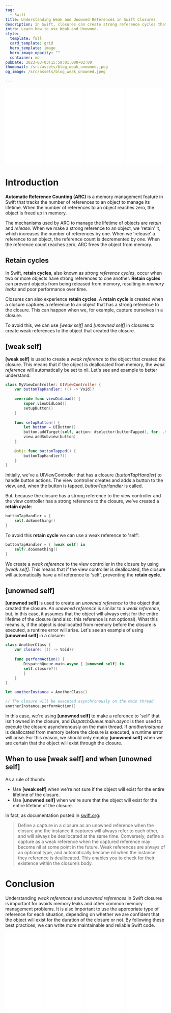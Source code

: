 ```yaml
---
tag:
  - Swift
title: Understanding Weak and Unowned References in Swift Closures
description: In Swift, closures can create strong reference cycles that lead to memory leaks and prevent objects from being deallocated from memory. To avoid this, we can use weak and unowned references in closures to create safe and efficient code. This article explains how to use [weak self] and [unowned self] to create weak references in closures, and provides examples of when to use each one.
intro: Learn how to use Weak and Unowned.
style:
  template: full
  card_template: grid
  hero_template: image
  hero_image_opacity: ""
  container: md
pubDate: 2023-03-03T15:59:01.000+02:00
thumbnail: /src/assets/blog_weak_unowned.jpeg
og_image: /src/assets/blog_weak_unowned.jpeg

---
```

<div style="display: flex; flex-direction: row; justify-content: space-around;">
<div style="width: 25%; align-items: center;">
<iframe sandbox="allow-popups allow-scripts allow-modals allow-forms allow-same-origin" style="width:120px;height:240px;" marginwidth="0" marginheight="0" scrolling="no" frameborder="0" src="//ws-na.amazon-adsystem.com/widgets/q?ServiceVersion=20070822&OneJS=1&Operation=GetAdHtml&MarketPlace=US&source=ss&ref=as_ss_li_til&ad_type=product_link&tracking_id=developerbl0a-20&language=es_US&marketplace=amazon&region=US&placement=B089C6LZ42&asins=B089C6LZ42&linkId=e14e5da68be12d31384cdda650f5e81d&show_border=true&link_opens_in_new_window=true"></iframe>
</div>
    <div style="width: 25%; align-items: center;">
<iframe sandbox="allow-popups allow-scripts allow-modals allow-forms allow-same-origin" style="width:120px;height:240px;" marginwidth="0" marginheight="0" scrolling="no" frameborder="0" src="//ws-na.amazon-adsystem.com/widgets/q?ServiceVersion=20070822&OneJS=1&Operation=GetAdHtml&MarketPlace=US&source=ss&ref=as_ss_li_til&ad_type=product_link&tracking_id=developerbl0a-20&language=es_US&marketplace=amazon&region=US&placement=B0BHZQGN26&asins=B0BHZQGN26&linkId=31738d4af7296a32999547ac5833f8e5&show_border=true&link_opens_in_new_window=true"></iframe>
</div>
    <div style="width: 25%; align-items: center;">
<iframe sandbox="allow-popups allow-scripts allow-modals allow-forms allow-same-origin" style="width:120px;height:240px;" marginwidth="0" marginheight="0" scrolling="no" frameborder="0" src="//ws-na.amazon-adsystem.com/widgets/q?ServiceVersion=20070822&OneJS=1&Operation=GetAdHtml&MarketPlace=US&source=ss&ref=as_ss_li_til&ad_type=product_link&tracking_id=developerbl0a-20&language=es_US&marketplace=amazon&region=US&placement=B08HN37XC1&asins=B08HN37XC1&linkId=6134b32d46f574e5eb32576444558fe8&show_border=true&link_opens_in_new_window=true"></iframe>
</div>
    <div style="width: 25%; align-items: center;">
<iframe sandbox="allow-popups allow-scripts allow-modals allow-forms allow-same-origin" style="width:120px;height:240px;" marginwidth="0" marginheight="0" scrolling="no" frameborder="0" src="//ws-na.amazon-adsystem.com/widgets/q?ServiceVersion=20070822&OneJS=1&Operation=GetAdHtml&MarketPlace=US&source=ss&ref=as_ss_li_til&ad_type=product_link&tracking_id=developerbl0a-20&language=es_US&marketplace=amazon&region=US&placement=B0C9WKGXHD&asins=B0C9WKGXHD&linkId=8f37ef710bc4061d934cdd5d3f4030b2&show_border=true&link_opens_in_new_window=true"></iframe></div>
</div>

# Introduction
**Automatic Reference Counting (ARC)** is a memory management feature in Swift that tracks the number of references to an object to manage its lifetime. When the number of references to an object reaches zero, the object is freed up in memory.

The mechanisms used by ARC to manage the lifetime of objects are *retain* and *release*. When we make a strong reference to an object, we 'retain' it, which increases the number of references by one. When we 'release' a reference to an object, the reference count is decremented by one. When the reference count reaches zero, ARC frees the object from memory.


## Retain cycles
In Swift, **retain cycles**, also known as *strong reference cycles*, occur when two or more objects have strong references to one another. **Retain cycles** can prevent objects from being released from memory, resulting in *memory leaks* and poor performance over time.

Closures can also experience **retain cycles**. A **retain cycle** is created when a closure captures a reference to an object that has a strong reference to the closure. This can happen when we, for example, capture ourselves in a closure.

To avoid this, we can use *[weak self]* and *[unowned self]* in closures to create weak references to the object that created the closure.

## [weak self]
**[weak self]** is used to create a *weak reference* to the object that created the closure. This means that if the object is deallocated from memory, the *weak reference* will automatically be set to nil. Let's see and example to better understand:

```swift
class MyViewController: UIViewController {
    var buttonTapHandler: (() -> Void)?
    
    override func viewDidLoad() {
        super.viewDidLoad()
        setupButton()
    }
    
    func setupButton() {
        let button = UIButton()
        button.addTarget(self, action: #selector(buttonTapped), for: .touchUpInside)
        view.addSubview(button)
    }
    
    @objc func buttonTapped() {
        buttonTapHandler?()
    }
}
```
Initially, we've a UIViewController that has a closure (*buttonTapHandler*) to handle button actions. The view controller creates and adds a button to the view, and, when the button is tapped, *buttonTapHandler* is called.

But, because the closure has a strong reference to the view controller and the view controller has a strong reference to the closure, we've created a **retain cycle**:
```swift
buttonTapHandler = {
    self.doSomething()
}
```
To avoid this **retain cycle** we can use a weak reference to 'self':
```swift
buttonTapHandler = { [weak self] in
    self?.doSomething()
}
```
We create a *weak reference* to the view controller in the closure by using *[weak self]*. This means that if the view controller is deallocated, the closure will automatically have a nil reference to 'self', preventing the **retain cycle**.

## [unowned self]

**[unowned self]** is used to create an *unowned reference* to the object that created the closure. An *unowned reference* is similar to a *weak reference*, but, in this case, it assumes that the object will always exist for the entire lifetime of the closure (and also, this reference is not optional).
What this means is, if the object is deallocated from memory before the closure is executed, a runtime error will arise. Let's see an example of using **[unowned self]** in a closure:

```swift
class AnotherClass {
    var closure: (() -> Void)?
    
    func performAction() {
        DispatchQueue.main.async { [unowned self] in
        self.closure?()
        }
    }
}

let anotherInstance = AnotherClass()

// The closure will be executed asynchronously on the main thread
anotherInstance.performAction()
```

In this case, we're using **[unowned self]** to make a reference to 'self' that isn't owned in the closure, and *DispatchQueue.main.async* is then used to execute the closure asynchronously on the main thread. If *anotherInstance* is deallocated from memory before the closure is executed, a runtime error will arise. For this reason, we should only employ **[unowned self]** when we are certain that the object will exist through the closure.

## When to use [weak self] and when [unowned self]
As a rule of thumb:
* Use **[weak self]** when we're not sure if the object will exist for the entire lifetime of the closure.
* Use **[unowned self]** when we're sure that the object will exist for the entire lifetime of the closure.

In fact, as documentation posted in [swift.org](https://docs.swift.org/swift-book/documentation/the-swift-programming-language/automaticreferencecounting/#Weak-and-Unowned-References):

> Define a capture in a closure as an unowned reference when the closure and the instance it captures will always refer to each other, and will always be deallocated at the same time. Conversely, define a capture as a weak reference when the captured reference may become nil at some point in the future. Weak references are always of an optional type, and automatically become nil when the instance they reference is deallocated. This enables you to check for their existence within the closure’s body.


# Conclusion
Understanding *weak references* and *unowned references* in Swift closures is important for avoids memory leaks and other common memory management problems. It is also important to use the appropriate type of reference for each situation, depending on whether we are confident that the object will exist for the duration of the closure or not. By following these best practices, we can write more maintainable and reliable Swift code.

<div style="display: flex; flex-direction: row; justify-content: space-around;">
<div style="width: 25%; align-items: center;">
<iframe sandbox="allow-popups allow-scripts allow-modals allow-forms allow-same-origin" style="width:120px;height:240px;" marginwidth="0" marginheight="0" scrolling="no" frameborder="0" src="//ws-na.amazon-adsystem.com/widgets/q?ServiceVersion=20070822&OneJS=1&Operation=GetAdHtml&MarketPlace=US&source=ss&ref=as_ss_li_til&ad_type=product_link&tracking_id=developerbl0a-20&language=es_US&marketplace=amazon&region=US&placement=B089C6LZ42&asins=B089C6LZ42&linkId=e14e5da68be12d31384cdda650f5e81d&show_border=true&link_opens_in_new_window=true"></iframe>
</div>
    <div style="width: 25%; align-items: center;">
<iframe sandbox="allow-popups allow-scripts allow-modals allow-forms allow-same-origin" style="width:120px;height:240px;" marginwidth="0" marginheight="0" scrolling="no" frameborder="0" src="//ws-na.amazon-adsystem.com/widgets/q?ServiceVersion=20070822&OneJS=1&Operation=GetAdHtml&MarketPlace=US&source=ss&ref=as_ss_li_til&ad_type=product_link&tracking_id=developerbl0a-20&language=es_US&marketplace=amazon&region=US&placement=B0BHZQGN26&asins=B0BHZQGN26&linkId=31738d4af7296a32999547ac5833f8e5&show_border=true&link_opens_in_new_window=true"></iframe>
</div>
    <div style="width: 25%; align-items: center;">
<iframe sandbox="allow-popups allow-scripts allow-modals allow-forms allow-same-origin" style="width:120px;height:240px;" marginwidth="0" marginheight="0" scrolling="no" frameborder="0" src="//ws-na.amazon-adsystem.com/widgets/q?ServiceVersion=20070822&OneJS=1&Operation=GetAdHtml&MarketPlace=US&source=ss&ref=as_ss_li_til&ad_type=product_link&tracking_id=developerbl0a-20&language=es_US&marketplace=amazon&region=US&placement=B08HN37XC1&asins=B08HN37XC1&linkId=6134b32d46f574e5eb32576444558fe8&show_border=true&link_opens_in_new_window=true"></iframe>
</div>
    <div style="width: 25%; align-items: center;">
<iframe sandbox="allow-popups allow-scripts allow-modals allow-forms allow-same-origin" style="width:120px;height:240px;" marginwidth="0" marginheight="0" scrolling="no" frameborder="0" src="//ws-na.amazon-adsystem.com/widgets/q?ServiceVersion=20070822&OneJS=1&Operation=GetAdHtml&MarketPlace=US&source=ss&ref=as_ss_li_til&ad_type=product_link&tracking_id=developerbl0a-20&language=es_US&marketplace=amazon&region=US&placement=B0C9WKGXHD&asins=B0C9WKGXHD&linkId=8f37ef710bc4061d934cdd5d3f4030b2&show_border=true&link_opens_in_new_window=true"></iframe></div>
</div>